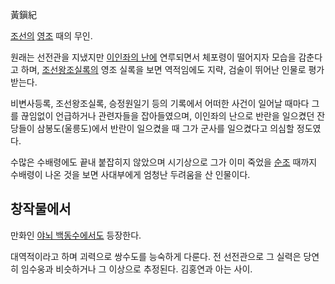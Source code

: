 黃鎭紀

[[조선]]의 [[영조]] 때의 무인.

원래는 선전관을 지냈지만 [[이인좌의 난]]에 연루되면서 체포령이 떨어지자 모습을 감춘다고 하며, [[조선왕조실록]]의 영조 실록을 보면 역적임에도 지략, 검술이 뛰어난 인물로 평가받는다.

비변사등록, 조선왕조실록, 승정원일기 등의 기록에서 어떠한 사건이 일어날 때마다 그를 끊임없이 언급하거나 관련자들을 잡아들였으며, 이인좌의 난으로 반란을 일으켰던 잔당들이 삼봉도(울릉도)에서 반란이 일으켰을 때 그가 군사를 일으켰다고 의심할 정도였다.

수많은 수배령에도 끝내 붙잡히지 않았으며 시기상으로 그가 이미 죽었을 [[순조]] 때까지 수배령이 나온 것을 보면 사대부에게 엄청난 두려움을 산 인물이다.

== 창작물에서 ==
만화인 [[야뇌 백동수]]에서도 등장한다.

대역적이라고 하며 괴력으로 쌍수도를 능숙하게 다룬다. 전 선전관으로 그 실력은 당연히 임수웅과 비슷하거나 그 이상으로 추정된다. 김홍연과 아는 사이.
